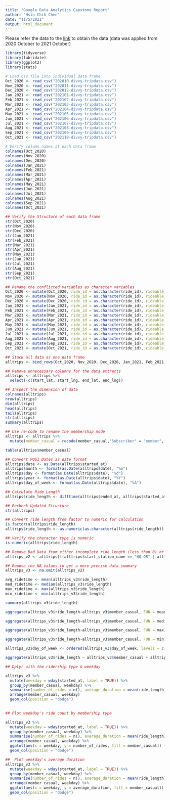 ```yaml
---
title: "Google Data Analytics Capstone Report"
author: "Hsin Chih Chen"
date: "11/5/2021"
output: html_document
---
```


Please refer the data to the [link](https://divvy-tripdata.s3.amazonaws.com/index.html) to obtain the data (data was applied from 2020 October to 2021 October)

```r
library(tidyverse)
library(lubridate)
library(ggplot2)
library(stats)
```

```r
# Load csv file into individual data frame
Oct_2020 <- read_csv("202010-divvy-tripdata.csv")
Nov_2020 <- read_csv("202011-divvy-tripdata.csv")
Dec_2020 <- read_csv("202012-divvy-tripdata.csv")
Jan_2021 <- read_csv("202101-divvy-tripdata.csv")
Feb_2021 <- read_csv("202102-divvy-tripdata.csv")
Mar_2021 <- read_csv("202103-divvy-tripdata.csv")
Apr_2021 <- read_csv("202104-divvy-tripdata.csv")
May_2021 <- read_csv("202105-divvy-tripdata.csv")
Jun_2021 <- read_csv("202106-divvy-tripdata.csv")
Jul_2021 <- read_csv("202107-divvy-tripdata.csv")
Aug_2021 <- read_csv("202108-divvy-tripdata.csv")
Sep_2021 <- read_csv("202109-divvy-tripdata.csv")
Oct_2021 <- read_csv("202110-divvy-tripdata.csv")

# Verify column names at each data frame
colnames(Oct_2020)
colnames(Nov_2020)
colnames(Dec_2020)
colnames(Jan_2021)
colnames(Feb_2021)
colnames(Mar_2021)
colnames(Apr_2021)
colnames(May_2021)
colnames(Jun_2021)
colnames(Jul_2021)
colnames(Aug_2021)
colnames(Sep_2021)
colnames(Oct_2021)
```

```r
## Verify the Structure of each data frame
str(Oct_2020)
str(Nov_2020)
str(Dec_2020)
str(Jan_2021)
str(Feb_2021)
str(Mar_2021)
str(Apr_2021)
str(May_2021)
str(Jun_2021)
str(Jul_2021)
str(Aug_2021)
str(Sep_2021)
str(Oct_2021)

## Rename the conflicted variables as character variables
Oct_2020 <- mutate(Oct_2020, ride_id = as.character(ride_id), rideable_type = as.character(rideable_type), start_station_id = as.character(start_station_id),end_station_id = as.character(end_station_id))
Nov_2020 <- mutate(Nov_2020, ride_id = as.character(ride_id), rideable_type = as.character(rideable_type), start_station_id = as.character(start_station_id),end_station_id = as.character(end_station_id))
Dec_2020 <- mutate(Dec_2020, ride_id = as.character(ride_id), rideable_type = as.character(rideable_type), start_station_id = as.character(start_station_id),end_station_id = as.character(end_station_id))
Jan_2021 <- mutate(Jan_2021, ride_id = as.character(ride_id), rideable_type = as.character(rideable_type), start_station_id = as.character(start_station_id),end_station_id = as.character(end_station_id))
Feb_2021 <- mutate(Feb_2021, ride_id = as.character(ride_id), rideable_type = as.character(rideable_type), start_station_id = as.character(start_station_id),end_station_id = as.character(end_station_id))
Mar_2021 <- mutate(Mar_2021, ride_id = as.character(ride_id), rideable_type = as.character(rideable_type), start_station_id = as.character(start_station_id),end_station_id = as.character(end_station_id))
Apr_2021 <- mutate(Apr_2021, ride_id = as.character(ride_id), rideable_type = as.character(rideable_type), start_station_id = as.character(start_station_id),end_station_id = as.character(end_station_id))
May_2021 <- mutate(May_2021, ride_id = as.character(ride_id), rideable_type = as.character(rideable_type), start_station_id = as.character(start_station_id),end_station_id = as.character(end_station_id))
Jun_2021 <- mutate(Jun_2021, ride_id = as.character(ride_id), rideable_type = as.character(rideable_type), start_station_id = as.character(start_station_id),end_station_id = as.character(end_station_id))
Jul_2021 <- mutate(Jul_2021, ride_id = as.character(ride_id), rideable_type = as.character(rideable_type), start_station_id = as.character(start_station_id),end_station_id = as.character(end_station_id))
Aug_2021 <- mutate(Aug_2021, ride_id = as.character(ride_id), rideable_type = as.character(rideable_type), start_station_id = as.character(start_station_id),end_station_id = as.character(end_station_id))
Sep_2021 <- mutate(Sep_2021, ride_id = as.character(ride_id), rideable_type = as.character(rideable_type), start_station_id = as.character(start_station_id),end_station_id = as.character(end_station_id))
Oct_2021 <- mutate(Oct_2021, ride_id = as.character(ride_id), rideable_type = as.character(rideable_type), start_station_id = as.character(start_station_id), end_station_id = as.character(end_station_id))

## Stack all data as one data frame
alltrips <- bind_rows(Oct_2020, Nov_2020, Dec_2020, Jan_2021, Feb_2021, Mar_2021, Apr_2021, May_2021, Jun_2021, Jul_2021, Aug_2021, Sep_2021, Oct_2021)

## Remove unnecessary columns for the data extracts
alltrips <- alltrips %>%
  select(-c(start_lat, start_lng, end_lat, end_lng))
```

```R
## Inspect the dimension of data
colnames(alltrips)
nrow(alltrips)
dim(alltrips)
head(alltrips)
tail(alltrips)
str(alltrips)
summary(alltrips)

## Use re-code to rename the membership mode
alltrips <- alltrips %>%
  mutate(member_casual = recode(member_casual,"Subscriber" = "member", "Customer" = "casual"))

table(alltrips$member_casual)

## Convert POSI Dates as date format
alltrips$date <- as.Date(alltrips$started_at)
alltrips$month <- format(as.Date(alltrips$date), "%m")
alltrips$day <- format(as.Date(alltrips$date), "%d")
alltrips$year <- format(as.Date(alltrips$date), "%Y")
alltrips$day_of_week <- format(as.Date(alltrips$date), "%A")

## Calculate Ride Length
alltrips$ride_length <- difftime(alltrips$ended_at, alltrips$started_at)

## Recheck Updated Structure
str(alltrips)

## Convert ride length from factor to numeric for calculation
is.factor(alltrips$ride_length)
alltrips$ride_length <- as.numeric(as.character(alltrips$ride_length))

## Verify the character type is numeric
is.numeric(alltrips$ride_length)

## Remove Bad Data from either incomplete ride length (less than 0) or taken out of docks.
alltrips_v2 <- alltrips[!(alltrips$start_station_name == "HQ QR" | alltrips$ride_length < 0), ]

## Remove the NA values to get a more precise data summary
alltrips_v3 <- na.omit(alltrips_v2)
```

```R
avg_ridetime <- mean(alltrips_v3$ride_length)
med_ridetime <- median(alltrips_v3$ride_length)
max_ridetime <- max(alltrips_v3$ride_length)
min_ridetime <- min(alltrips_v3$ride_length)

summary(alltrips_v3$ride_length)

aggregate(alltrips_v3$ride_length~alltrips_v3$member_casual, FUN = mean)

aggregate(alltrips_v3$ride_length~alltrips_v3$member_casual, FUN = median)

aggregate(alltrips_v3$ride_length~alltrips_v3$member_casual, FUN = max)

aggregate(alltrips_v3$ride_length~alltrips_v3$member_casual, FUN = min)

alltrips_v3$day_of_week <- ordered(alltrips_v3$day_of_week, levels = c("Sunday", "Monday", "Tuesday", "Wednesday", "Thursday", "Friday", "Saturday"))

aggregate(alltrips_v3$ride_length ~ alltrips_v3$member_casual + alltrips_v3$day_of_week, FUN = mean)
```

```R
## Dplyr with the ridership type & weekday

alltrips_v3 %>%
  mutate(weekday = wday(started_at, label = TRUE)) %>%
  group_by(member_casual, weekday) %>%
  summarise(number_of_rides = n(), average_duration = mean(ride_length)) %>%
  arrange(member_casual, weekday)
  geom_col(position = "dodge")

  
## Plot weekday's ride count by membership type

alltrips_v3 %>%
  mutate(weekday = wday(started_at, label = TRUE)) %>%
  group_by(member_casual, weekday) %>%
  summarise(number_of_rides = n(), average_duration = mean(ride_length)) %>%
  arrange(member_casual, weekday) %>% 
  ggplot(aes(x = weekday, y = number_of_rides, fill = member_casual)) +
  geom_col(position = "dodge")

##  Plot weekday's average duration
alltrips_v3 %>%
  mutate(weekday = wday(started_at, label = TRUE)) %>%
  group_by(member_casual, weekday) %>%
  summarise(number_of_rides = n(), average_duration = mean(ride_length)) %>%
  arrange(member_casual, weekday) %>% 
  ggplot(aes(x = weekday, y = average_duration, fill = member_casual)) +
  geom_col(position = "dodge")
```
